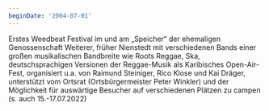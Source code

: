 ```yaml
---
beginDate: '2004-07-01'
---
```


Erstes Weedbeat Festival im und am „Speicher“ der ehemaligen Genossenschaft
Weiterer, früher Nienstedt mit verschiedenen Bands einer großen musikalischen
Bandbreite wie Roots Reggae, Ska, deutschsprachigen Versionen der Reggae-Musik
als Karibisches Open-Air-Fest, organisiert u.a. von Raimund Steiniger, Rico
Klose und Kai Dräger, unterstützt vom Ortsrat (Ortsbürgermeister Peter Winkler)
und der Möglichkeit für auswärtige Besucher auf verschiedenen Plätzen zu campen
(s. auch 15.-17.07.2022)
